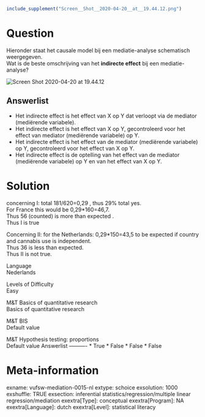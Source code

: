 ```{r, echo = FALSE, results = "hide"}
include_supplement("Screen__Shot__2020-04-20__at__19.44.12.png")
```

Question
========
Hieronder staat het causale model bij een mediatie-analyse schematisch
weergegeven.  
Wat is de beste omschrijving van het **indirecte effect** bij een
mediatie-analyse?  
  
<img src="Screen__Shot__2020-04-20__at__19.44.12.png"
class="fr-fic fr-dii enlargeimage tvcss_2"
alt="Screen Shot 2020-04-20 at 19.44.12" />

Answerlist
----------
* Het indirecte effect is het effect van X op Y dat verloopt via de
  mediator (mediërende variabele).
* Het indirecte effect is het effect van X op Y, gecontroleerd voor het
  effect van mediator (mediërende variabele) op Y.
* Het indirecte effect is het effect van de mediator (mediërende
  variabele) op Y, gecontroleerd voor het effect van X op Y.
* Het indirecte effect is de optelling van het effect van de mediator
  (mediërende variabele) op Y en van het effect van X op Y.

Solution
========





concerning I: total 181/620=0,29 , thus 29% total yes.  
For France this would be 0,29\*160=46,7.  
Thus 56 (counted) is more than expected .  
Thus I is true  
  
Concerning II: for the Netherlands: 0,29\*150=43,5 to be expected if
country and cannabis use is independent.  
Thus 36 is less than expected.  
Thus II is not true.





Language  
Nederlands

Levels of Difficulty  
Easy

M&T Basics of quantitative research  
Basics of quantitative research

M&T BIS  
Default value

M&T Hypothesis testing: proportions  
Default value
Answerlist
----------
* True
* False
* False
* False

Meta-information
================
exname: vufsw-mediation-0015-nl
extype: schoice
exsolution: 1000
exshuffle: TRUE
exsection: inferential statistics/regression/multiple linear regression/mediation
exextra[Type]: conceptual
exextra[Program]: NA
exextra[Language]: dutch
exextra[Level]: statistical literacy

